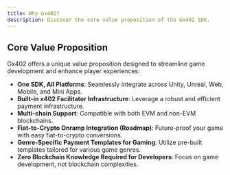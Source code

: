 ```yaml
---
title: Why Gx402?
description: Discover the core value proposition of the Gx402 SDK.
---
```


## Core Value Proposition

Gx402 offers a unique value proposition designed to streamline game development and enhance player experiences:

*   **One SDK, All Platforms**: Seamlessly integrate across Unity, Unreal, Web, Mobile, and Mini Apps.
*   **Built-in x402 Facilitator Infrastructure**: Leverage a robust and efficient payment infrastructure.
*   **Multi-chain Support**: Compatible with both EVM and non-EVM blockchains.
*   **Fiat-to-Crypto Onramp Integration (Roadmap)**: Future-proof your game with easy fiat-to-crypto conversions.
*   **Genre-Specific Payment Templates for Gaming**: Utilize pre-built templates tailored for various game genres.
*   **Zero Blockchain Knowledge Required for Developers**: Focus on game development, not blockchain complexities.
